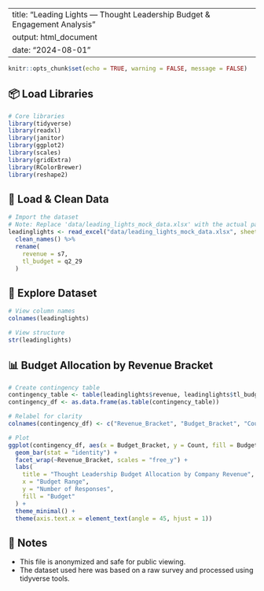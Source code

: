 
---
title: "Leading Lights — Thought Leadership Budget & Engagement Analysis"
output: html_document
date: "2024-08-01"
---

```r
knitr::opts_chunk$set(echo = TRUE, warning = FALSE, message = FALSE)
```

## 📦 Load Libraries

```r
# Core libraries
library(tidyverse)
library(readxl)
library(janitor)
library(ggplot2)
library(scales)
library(gridExtra)
library(RColorBrewer)
library(reshape2)
```

## 📂 Load & Clean Data

```r
# Import the dataset
# Note: Replace 'data/leading_lights_mock_data.xlsx' with the actual path to your file
leadinglights <- read_excel("data/leading_lights_mock_data.xlsx", sheet = "Raw Data Labels_N=4000") %>%
  clean_names() %>%
  rename(
    revenue = s7,
    tl_budget = q2_29
  )
```

## 👀 Explore Dataset

```r
# View column names
colnames(leadinglights)

# View structure
str(leadinglights)
```

## 📊 Budget Allocation by Revenue Bracket

```r
# Create contingency table
contingency_table <- table(leadinglights$revenue, leadinglights$tl_budget)
contingency_df <- as.data.frame(as.table(contingency_table))

# Relabel for clarity
colnames(contingency_df) <- c("Revenue_Bracket", "Budget_Bracket", "Count")

# Plot
ggplot(contingency_df, aes(x = Budget_Bracket, y = Count, fill = Budget_Bracket)) +
  geom_bar(stat = "identity") +
  facet_wrap(~Revenue_Bracket, scales = "free_y") +
  labs(
    title = "Thought Leadership Budget Allocation by Company Revenue",
    x = "Budget Range",
    y = "Number of Responses",
    fill = "Budget"
  ) +
  theme_minimal() +
  theme(axis.text.x = element_text(angle = 45, hjust = 1))
```

## 📌 Notes
- This file is anonymized and safe for public viewing.
- The dataset used here was based on a raw survey and processed using tidyverse tools.
